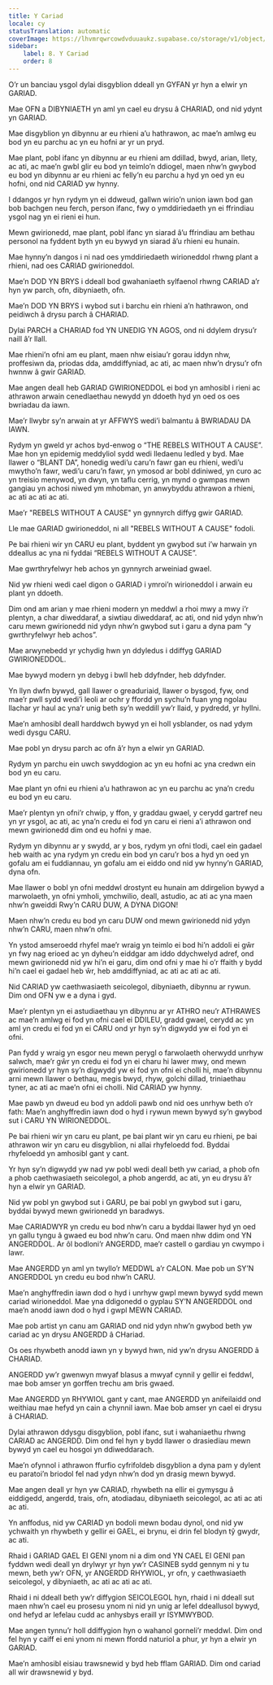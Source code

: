 ```yaml
---
title: Y Cariad
locale: cy
statusTranslation: automatic
coverImage: https://lhvmrqwrcowdvduuaukz.supabase.co/storage/v1/object/public/strapi-uploads/small_cover-educacion-fundamental.webp-2d51a7828a2b1309555be27f7e2a61a0.webp
sidebar:
    label: 8. Y Cariad
    order: 8
---
```

O’r un banciau ysgol dylai disgyblion ddeall yn GYFAN yr hyn a elwir yn GARIAD.

Mae OFN a DIBYNIAETH yn aml yn cael eu drysu â CHARIAD, ond nid ydynt yn GARIAD.

Mae disgyblion yn dibynnu ar eu rhieni a’u hathrawon, ac mae’n amlwg eu bod yn eu parchu ac yn eu hofni ar yr un pryd.

Mae plant, pobl ifanc yn dibynnu ar eu rhieni am ddillad, bwyd, arian, llety, ac ati, ac mae’n gwbl glir eu bod yn teimlo’n ddiogel, maen nhw’n gwybod eu bod yn dibynnu ar eu rhieni ac felly’n eu parchu a hyd yn oed yn eu hofni, ond nid CARIAD yw hynny.

I ddangos yr hyn rydym yn ei ddweud, gallwn wirio’n union iawn bod gan bob bachgen neu ferch, person ifanc, fwy o ymddiriedaeth yn ei ffrindiau ysgol nag yn ei rieni ei hun.

Mewn gwirionedd, mae plant, pobl ifanc yn siarad â’u ffrindiau am bethau personol na fyddent byth yn eu bywyd yn siarad â’u rhieni eu hunain.

Mae hynny’n dangos i ni nad oes ymddiriedaeth wirioneddol rhwng plant a rhieni, nad oes CARIAD gwirioneddol.

Mae’n DOD YN BRYS i ddeall bod gwahaniaeth sylfaenol rhwng CARIAD a’r hyn yw parch, ofn, dibyniaeth, ofn.

Mae’n DOD YN BRYS i wybod sut i barchu ein rhieni a’n hathrawon, ond peidiwch â drysu parch â CHARIAD.

Dylai PARCH a CHARIAD fod YN UNEDIG YN AGOS, ond ni ddylem drysu’r naill â’r llall.

Mae rhieni’n ofni am eu plant, maen nhw eisiau’r gorau iddyn nhw, proffesiwn da, priodas dda, amddiffyniad, ac ati, ac maen nhw’n drysu’r ofn hwnnw â gwir GARIAD.

Mae angen deall heb GARIAD GWIRIONEDDOL ei bod yn amhosibl i rieni ac athrawon arwain cenedlaethau newydd yn ddoeth hyd yn oed os oes bwriadau da iawn.

Mae’r llwybr sy’n arwain at yr AFFWYS wedi’i balmantu â BWRIADAU DA IAWN.

Rydym yn gweld yr achos byd-enwog o “THE REBELS WITHOUT A CAUSE”. Mae hon yn epidemig meddyliol sydd wedi lledaenu ledled y byd. Mae llawer o “BLANT DA”, honedig wedi’u caru’n fawr gan eu rhieni, wedi’u mwytho’n fawr, wedi’u caru’n fawr, yn ymosod ar bobl ddiniwed, yn curo ac yn treisio menywod, yn dwyn, yn taflu cerrig, yn mynd o gwmpas mewn gangiau yn achosi niwed ym mhobman, yn anwybyddu athrawon a rhieni, ac ati ac ati ac ati.

Mae’r "REBELS WITHOUT A CAUSE" yn gynnyrch diffyg gwir GARIAD.

Lle mae GARIAD gwirioneddol, ni all "REBELS WITHOUT A CAUSE" fodoli.

Pe bai rhieni wir yn CARU eu plant, byddent yn gwybod sut i’w harwain yn ddeallus ac yna ni fyddai “REBELS WITHOUT A CAUSE”.

Mae gwrthryfelwyr heb achos yn gynnyrch arweiniad gwael.

Nid yw rhieni wedi cael digon o GARIAD i ymroi’n wirioneddol i arwain eu plant yn ddoeth.

Dim ond am arian y mae rhieni modern yn meddwl a rhoi mwy a mwy i’r plentyn, a char diweddaraf, a siwtiau diweddaraf, ac ati, ond nid ydyn nhw’n caru mewn gwirionedd nid ydyn nhw’n gwybod sut i garu a dyna pam “y gwrthryfelwyr heb achos”.

Mae arwynebedd yr ychydig hwn yn ddyledus i ddiffyg GARIAD GWIRIONEDDOL.

Mae bywyd modern yn debyg i bwll heb ddyfnder, heb ddyfnder.

Yn llyn dwfn bywyd, gall llawer o greaduriaid, llawer o bysgod, fyw, ond mae’r pwll sydd wedi’i leoli ar ochr y ffordd yn sychu’n fuan yng ngolau llachar yr haul ac yna’r unig beth sy’n weddill yw’r llaid, y pydredd, yr hyllni.

Mae’n amhosibl deall harddwch bywyd yn ei holl ysblander, os nad ydym wedi dysgu CARU.

Mae pobl yn drysu parch ac ofn â’r hyn a elwir yn GARIAD.

Rydym yn parchu ein uwch swyddogion ac yn eu hofni ac yna credwn ein bod yn eu caru.

Mae plant yn ofni eu rhieni a’u hathrawon ac yn eu parchu ac yna’n credu eu bod yn eu caru.

Mae’r plentyn yn ofni’r chwip, y ffon, y graddau gwael, y cerydd gartref neu yn yr ysgol, ac ati, ac yna’n credu ei fod yn caru ei rieni a’i athrawon ond mewn gwirionedd dim ond eu hofni y mae.

Rydym yn dibynnu ar y swydd, ar y bos, rydym yn ofni tlodi, cael ein gadael heb waith ac yna rydym yn credu ein bod yn caru’r bos a hyd yn oed yn gofalu am ei fuddiannau, yn gofalu am ei eiddo ond nid yw hynny’n GARIAD, dyna ofn.

Mae llawer o bobl yn ofni meddwl drostynt eu hunain am ddirgelion bywyd a marwolaeth, yn ofni ymholi, ymchwilio, deall, astudio, ac ati ac yna maen nhw’n gweiddi Rwy’n CARU DUW, A DYNA DIGON!

Maen nhw’n credu eu bod yn caru DUW ond mewn gwirionedd nid ydyn nhw’n CARU, maen nhw’n ofni.

Yn ystod amseroedd rhyfel mae’r wraig yn teimlo ei bod hi’n addoli ei gŵr yn fwy nag erioed ac yn dyheu’n eiddgar am iddo ddychwelyd adref, ond mewn gwirionedd nid yw hi’n ei garu, dim ond ofni y mae hi o’r ffaith y bydd hi’n cael ei gadael heb ŵr, heb amddiffyniad, ac ati ac ati ac ati.

Nid CARIAD yw caethwasiaeth seicolegol, dibyniaeth, dibynnu ar rywun. Dim ond OFN yw e a dyna i gyd.

Mae’r plentyn yn ei astudiaethau yn dibynnu ar yr ATHRO neu’r ATHRAWES ac mae’n amlwg ei fod yn ofni cael ei DDILEU, gradd gwael, cerydd ac yn aml yn credu ei fod yn ei CARU ond yr hyn sy’n digwydd yw ei fod yn ei ofni.

Pan fydd y wraig yn esgor neu mewn perygl o farwolaeth oherwydd unrhyw salwch, mae’r gŵr yn credu ei fod yn ei charu hi lawer mwy, ond mewn gwirionedd yr hyn sy’n digwydd yw ei fod yn ofni ei cholli hi, mae’n dibynnu arni mewn llawer o bethau, megis bwyd, rhyw, golchi dillad, triniaethau tyner, ac ati ac mae’n ofni ei cholli. Nid CARIAD yw hynny.

Mae pawb yn dweud eu bod yn addoli pawb ond nid oes unrhyw beth o’r fath: Mae’n anghyffredin iawn dod o hyd i rywun mewn bywyd sy’n gwybod sut i CARU YN WIRIONEDDOL.

Pe bai rhieni wir yn caru eu plant, pe bai plant wir yn caru eu rhieni, pe bai athrawon wir yn caru eu disgyblion, ni allai rhyfeloedd fod. Byddai rhyfeloedd yn amhosibl gant y cant.

Yr hyn sy’n digwydd yw nad yw pobl wedi deall beth yw cariad, a phob ofn a phob caethwasiaeth seicolegol, a phob angerdd, ac ati, yn eu drysu â’r hyn a elwir yn GARIAD.

Nid yw pobl yn gwybod sut i GARU, pe bai pobl yn gwybod sut i garu, byddai bywyd mewn gwirionedd yn baradwys.

Mae CARIADWYR yn credu eu bod nhw’n caru a byddai llawer hyd yn oed yn gallu tyngu â gwaed eu bod nhw’n caru. Ond maen nhw ddim ond YN ANGERDDOL. Ar ôl bodloni’r ANGERDD, mae’r castell o gardiau yn cwympo i lawr.

Mae ANGERDD yn aml yn twyllo’r MEDDWL a’r CALON. Mae pob un SY’N ANGERDDOL yn credu eu bod nhw’n CARU.

Mae’n anghyffredin iawn dod o hyd i unrhyw gwpl mewn bywyd sydd mewn cariad wirioneddol. Mae yna ddigonedd o gyplau SY’N ANGERDDOL ond mae’n anodd iawn dod o hyd i gwpl MEWN CARIAD.

Mae pob artist yn canu am GARIAD ond nid ydyn nhw’n gwybod beth yw cariad ac yn drysu ANGERDD â CHariad.

Os oes rhywbeth anodd iawn yn y bywyd hwn, nid yw’n drysu ANGERDD â CHARIAD.

ANGERDD yw’r gwenwyn mwyaf blasus a mwyaf cynnil y gellir ei feddwl, mae bob amser yn gorffen trechu am bris gwaed.

Mae ANGERDD yn RHYWIOL gant y cant, mae ANGERDD yn anifeilaidd ond weithiau mae hefyd yn cain a chynnil iawn. Mae bob amser yn cael ei drysu â CHARIAD.

Dylai athrawon ddysgu disgyblion, pobl ifanc, sut i wahaniaethu rhwng CARIAD ac ANGERDD. Dim ond fel hyn y bydd llawer o drasiedïau mewn bywyd yn cael eu hosgoi yn ddiweddarach.

Mae’n ofynnol i athrawon ffurfio cyfrifoldeb disgyblion a dyna pam y dylent eu paratoi’n briodol fel nad ydyn nhw’n dod yn drasig mewn bywyd.

Mae angen deall yr hyn yw CARIAD, rhywbeth na ellir ei gymysgu â eiddigedd, angerdd, trais, ofn, atodiadau, dibyniaeth seicolegol, ac ati ac ati ac ati.

Yn anffodus, nid yw CARIAD yn bodoli mewn bodau dynol, ond nid yw ychwaith yn rhywbeth y gellir ei GAEL, ei brynu, ei drin fel blodyn tŷ gwydr, ac ati.

Rhaid i GARIAD GAEL EI GENI ynom ni a dim ond YN CAEL EI GENI pan fyddwn wedi deall yn drylwyr yr hyn yw’r CASINEB sydd gennym ni y tu mewn, beth yw’r OFN, yr ANGERDD RHYWIOL, yr ofn, y caethwasiaeth seicolegol, y dibyniaeth, ac ati ac ati ac ati.

Rhaid i ni ddeall beth yw’r diffygion SEICOLEGOL hyn, rhaid i ni ddeall sut maen nhw’n cael eu prosesu ynom ni nid yn unig ar lefel ddeallusol bywyd, ond hefyd ar lefelau cudd ac anhysbys eraill yr ISYMWYBOD.

Mae angen tynnu’r holl ddiffygion hyn o wahanol gorneli’r meddwl. Dim ond fel hyn y caiff ei eni ynom ni mewn ffordd naturiol a phur, yr hyn a elwir yn GARIAD.

Mae’n amhosibl eisiau trawsnewid y byd heb fflam GARIAD. Dim ond cariad all wir drawsnewid y byd.

